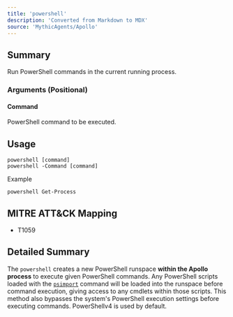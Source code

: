 ```yaml
---
title: 'powershell'
description: 'Converted from Markdown to MDX'
source: 'MythicAgents/Apollo'
---
```


## Summary
Run PowerShell commands in the current running process.

### Arguments (Positional)
#### Command
PowerShell command to be executed.

## Usage
```
powershell [command]
powershell -Command [command]
```

Example
```
powershell Get-Process
```

## MITRE ATT&CK Mapping

- T1059

## Detailed Summary
The `powershell` creates a new PowerShell runspace **within the Apollo process** to execute given PowerShell commands. Any PowerShell scripts loaded with the [`psimport`](/agents/apollo/commands/psimport/) command will be loaded into the runspace before command execution, giving access to any cmdlets within those scripts. This method also bypasses the system's PowerShell execution settings before executing commands. PowerShellv4 is used by default.
